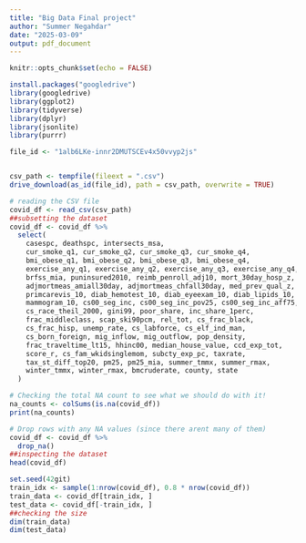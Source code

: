 ```yaml
---
title: "Big Data Final project"
author: "Summer Negahdar"
date: "2025-03-09"
output: pdf_document
---
```


```r
knitr::opts_chunk$set(echo = FALSE)
```


```r
install.packages("googledrive")
library(googledrive)
library(ggplot2)
library(tidyverse)
library(dplyr)
library(jsonlite)
library(purrr)
```

```r
file_id <- "1alb6LKe-innr2DMUTSCEv4x50vvyp2js"


csv_path <- tempfile(fileext = ".csv")
drive_download(as_id(file_id), path = csv_path, overwrite = TRUE)
```

```r
# reading the CSV file
covid_df <- read_csv(csv_path)
##subsetting the dataset
covid_df <- covid_df %>%
  select(
    casespc, deathspc, intersects_msa,
    cur_smoke_q1, cur_smoke_q2, cur_smoke_q3, cur_smoke_q4,
    bmi_obese_q1, bmi_obese_q2, bmi_obese_q3, bmi_obese_q4,
    exercise_any_q1, exercise_any_q2, exercise_any_q3, exercise_any_q4,
    brfss_mia, puninsured2010, reimb_penroll_adj10, mort_30day_hosp_z,
    adjmortmeas_amiall30day, adjmortmeas_chfall30day, med_prev_qual_z,
    primcarevis_10, diab_hemotest_10, diab_eyeexam_10, diab_lipids_10,
    mammogram_10, cs00_seg_inc, cs00_seg_inc_pov25, cs00_seg_inc_aff75,
    cs_race_theil_2000, gini99, poor_share, inc_share_1perc,
    frac_middleclass, scap_ski90pcm, rel_tot, cs_frac_black,
    cs_frac_hisp, unemp_rate, cs_labforce, cs_elf_ind_man,
    cs_born_foreign, mig_inflow, mig_outflow, pop_density,
    frac_traveltime_lt15, hhinc00, median_house_value, ccd_exp_tot,
    score_r, cs_fam_wkidsinglemom, subcty_exp_pc, taxrate,
    tax_st_diff_top20, pm25, pm25_mia, summer_tmmx, summer_rmax,
    winter_tmmx, winter_rmax, bmcruderate, county, state
  )

# Checking the total NA count to see what we should do with it!
na_counts <- colSums(is.na(covid_df))
print(na_counts)
```

```r
# Drop rows with any NA values (since there arent many of them)
covid_df <- covid_df %>%
  drop_na()
##inspecting the dataset
head(covid_df)
```

```r
set.seed(42git)
train_idx <- sample(1:nrow(covid_df), 0.8 * nrow(covid_df))
train_data <- covid_df[train_idx, ]
test_data <- covid_df[-train_idx, ]
##checking the size
dim(train_data)
dim(test_data)
```

